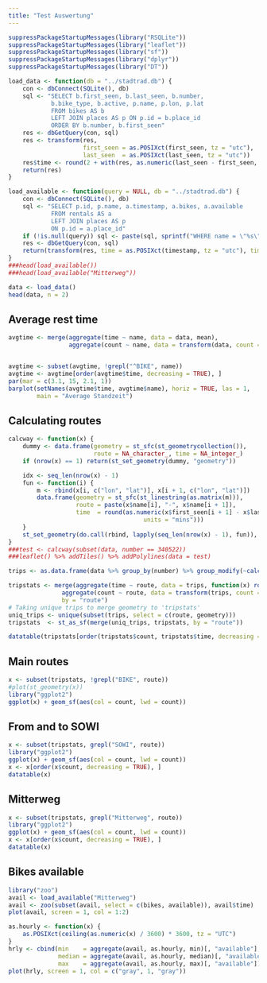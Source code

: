 ```yaml
---
title: "Test Auswertung"
---
```


```r
suppressPackageStartupMessages(library("RSQLite"))
suppressPackageStartupMessages(library("leaflet"))
suppressPackageStartupMessages(library("sf"))
suppressPackageStartupMessages(library("dplyr"))
suppressPackageStartupMessages(library("DT"))

load_data <- function(db = "../stadtrad.db") {
    con <- dbConnect(SQLite(), db)
    sql <- "SELECT b.first_seen, b.last_seen, b.number,
            b.bike_type, b.active, p.name, p.lon, p.lat
            FROM bikes AS b
            LEFT JOIN places AS p ON p.id = b.place_id
            ORDER BY b.number, b.first_seen"
    res <- dbGetQuery(con, sql)
    res <- transform(res,
                     first_seen = as.POSIXct(first_seen, tz = "utc"),
                     last_seen  = as.POSIXct(last_seen, tz = "utc"))
    res$time <- round(2 + with(res, as.numeric(last_seen - first_seen, units = "mins")))
    return(res)
}

load_available <- function(query = NULL, db = "../stadtrad.db") {
    con <- dbConnect(SQLite(), db)
    sql <- "SELECT p.id, p.name, a.timestamp, a.bikes, a.available
            FROM rentals AS a
            LEFT JOIN places AS p
            ON p.id = a.place_id"
    if (!is.null(query)) sql <- paste(sql, sprintf("WHERE name = \"%s\"", query))
    res <- dbGetQuery(con, sql)
    return(transform(res, time = as.POSIXct(timestamp, tz = "utc"), timestamp = NULL))
}
###head(load_available())
###head(load_available("Mitterweg"))
```

```r
data <- load_data()
head(data, n = 2)
```

## Average rest time


```r
avgtime <- merge(aggregate(time ~ name, data = data, mean),
                 aggregate(count ~ name, data = transform(data, count = 1), sum), by = "name")


avgtime <- subset(avgtime, !grepl("^BIKE", name))
avgtime <- avgtime[order(avgtime$time, decreasing = TRUE), ]
par(mar = c(3.1, 15, 2.1, 1))
barplot(setNames(avgtime$time, avgtime$name), horiz = TRUE, las = 1,
        main = "Average Standzeit")
```

## Calculating routes

```r
calcway <- function(x) {
    dummy <- data.frame(geometry = st_sfc(st_geometrycollection()),
                        route = NA_character_, time = NA_integer_)
    if (nrow(x) == 1) return(st_set_geometry(dummy, "geometry"))

    idx <- seq_len(nrow(x) - 1)
    fun <- function(i) {
        m <- rbind(x[i, c("lon", "lat")], x[i + 1, c("lon", "lat")])
        data.frame(geometry = st_sfc(st_linestring(as.matrix(m))),
                   route = paste(x$name[i], "-", x$name[i + 1]),
                   time  = round(as.numeric(x$first_seen[i + 1] - x$last_seen[i],
                                      units = "mins")))
    }
    st_set_geometry(do.call(rbind, lapply(seq_len(nrow(x) - 1), fun)), "geometry")
}
###test <- calcway(subset(data, number == 340522))
###leaflet() %>% addTiles() %>% addPolylines(data = test)
```


```r
trips <- as.data.frame(data %>% group_by(number) %>% group_modify(~calcway(.x)))

tripstats <- merge(aggregate(time ~ route, data = trips, function(x) round(mean(x), 1)),
               aggregate(count ~ route, data = transform(trips, count = 1), sum),
               by = "route")
# Taking unique trips to merge geometry to 'tripstats'
uniq_trips <- unique(subset(trips, select = c(route, geometry)))
tripstats  <- st_as_sf(merge(uniq_trips, tripstats, by = "route"))

datatable(tripstats[order(tripstats$count, tripstats$time, decreasing = TRUE), ])

```

## Main routes

```r
x <- subset(tripstats, !grepl("BIKE", route))
#plot(st_geometry(x))
library("ggplot2")
ggplot(x) + geom_sf(aes(col = count, lwd = count))
```

## From and to SOWI

```r
x <- subset(tripstats, grepl("SOWI", route))
library("ggplot2")
ggplot(x) + geom_sf(aes(col = count, lwd = count))
x <- x[order(x$count, decreasing = TRUE), ]
datatable(x)
```

## Mitterweg

```r
x <- subset(tripstats, grepl("Mitterweg", route))
library("ggplot2")
ggplot(x) + geom_sf(aes(col = count, lwd = count))
x <- x[order(x$count, decreasing = TRUE), ]
datatable(x)
```

## Bikes available

```r
library("zoo")
avail <- load_available("Mitterweg")
avail <- zoo(subset(avail, select = c(bikes, available)), avail$time)
plot(avail, screen = 1, col = 1:2)

as.hourly <- function(x) {
    as.POSIXct(ceiling(as.numeric(x) / 3600) * 3600, tz = "UTC")
}
hrly <- cbind(min    = aggregate(avail, as.hourly, min)[, "available"],
              median = aggregate(avail, as.hourly, median)[, "available"],
              max    = aggregate(avail, as.hourly, max)[, "available"])
plot(hrly, screen = 1, col = c("gray", 1, "gray"))

```
